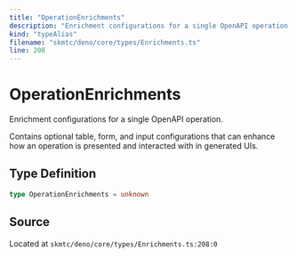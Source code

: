 ```yaml
---
title: "OperationEnrichments"
description: "Enrichment configurations for a single OpenAPI operation."
kind: "typeAlias"
filename: "skmtc/deno/core/types/Enrichments.ts"
line: 208
---
```


# OperationEnrichments

Enrichment configurations for a single OpenAPI operation.

Contains optional table, form, and input configurations that can enhance
how an operation is presented and interacted with in generated UIs.

## Type Definition

```typescript
type OperationEnrichments = unknown
```

## Source

Located at `skmtc/deno/core/types/Enrichments.ts:208:0`
